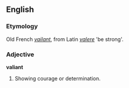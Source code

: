 ==English==

===Etymology===
Old French ''[[vailant]]'', from Latin ''[[valere]]'' 'be strong'.

===Adjective===
'''valiant'''
# Showing courage or determination.